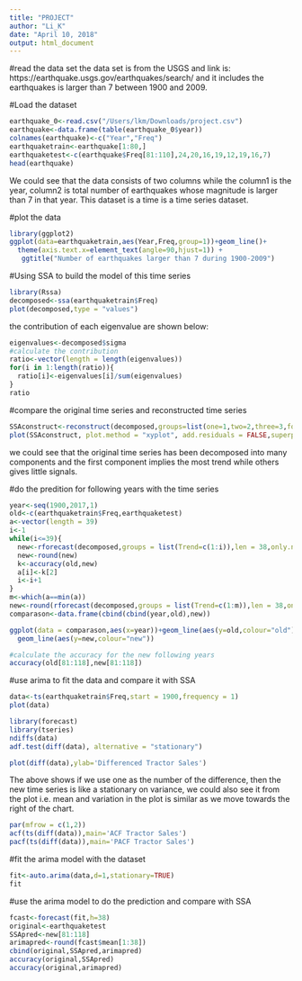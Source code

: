```yaml
---
title: "PROJECT"
author: "Li_K"
date: "April 10, 2018"
output: html_document
---
```


#read the data set
the data set is from the USGS and link is:
https://earthquake.usgs.gov/earthquakes/search/
and it includes the earthquakes is larger than 7 between 1900 and 2009.

#Load the dataset
```R
earthquake_0<-read.csv("/Users/lkm/Downloads/project.csv")
earthquake<-data.frame(table(earthquake_0$year))
colnames(earthquake)<-c("Year","Freq")
earthquaketrain<-earthquake[1:80,]
earthquaketest<-c(earthquake$Freq[81:110],24,20,16,19,12,19,16,7)
head(earthquake)
```
We could see that the data consists of two columns while the column1 is the year, column2 is total number of earthquakes whose magnitude is larger than 7 in that year. This dataset is a time is a time series dataset.  

#plot the data
```R
library(ggplot2)
ggplot(data=earthquaketrain,aes(Year,Freq,group=1))+geom_line()+
  theme(axis.text.x=element_text(angle=90,hjust=1)) +
   ggtitle("Number of earthquakes larger than 7 during 1900-2009")

```

#Using SSA to build the model of this time series
```R
library(Rssa)
decomposed<-ssa(earthquaketrain$Freq)
plot(decomposed,type = "values")
```


the contribution of each eigenvalue are shown below:
```R
eigenvalues<-decomposed$sigma
#calculate the contribution
ratio<-vector(length = length(eigenvalues))
for(i in 1:length(ratio)){
  ratio[i]<-eigenvalues[i]/sum(eigenvalues)
}
ratio
```


#compare the original time series and reconstructed time series
```R
SSAconstruct<-reconstruct(decomposed,groups=list(one=1,two=2,three=3,four=4 ,five=5,six=6,seven=7,eight=8,nine=9,ten=10))
plot(SSAconstruct, plot.method = "xyplot", add.residuals = FALSE,superpose = TRUE, auto.key = list(columns = 2))
```
we could see that the original time series has been decomposed into many components and the first component implies the most trend while others gives little signals.

#do the predition for following years with the time series
```R
year<-seq(1900,2017,1)
old<-c(earthquaketrain$Freq,earthquaketest)
a<-vector(length = 39)
i<-1
while(i<=39){
  new<-rforecast(decomposed,groups = list(Trend=c(1:i)),len = 38,only.new = FALSE)
  new<-round(new)
  k<-accuracy(old,new)
  a[i]<-k[2]
  i<-i+1
}
m<-which(a==min(a))
new<-round(rforecast(decomposed,groups = list(Trend=c(1:m)),len = 38,only.new = FALSE))
comparason<-data.frame(cbind(cbind(year,old),new))

ggplot(data = comparason,aes(x=year))+geom_line(aes(y=old,colour="old"))+
  geom_line(aes(y=new,colour="new"))
```

```R
#calculate the accuracy for the new following years
accuracy(old[81:118],new[81:118])
```

#use arima to fit the data and compare it with SSA
```R
data<-ts(earthquaketrain$Freq,start = 1900,frequency = 1)
plot(data)
```


```R
library(forecast)
library(tseries)
ndiffs(data)
adf.test(diff(data), alternative = "stationary")
```
```R
plot(diff(data),ylab='Differenced Tractor Sales')
```

The above shows if we use one as the number of the difference, then the new time series is like a stationary on variance, we could also see it from the plot i.e. mean and variation in the plot is similar as we move towards the right of the chart. 

```R
par(mfrow = c(1,2))
acf(ts(diff(data)),main='ACF Tractor Sales')
pacf(ts(diff(data)),main='PACF Tractor Sales')
```

#fit the arima model with the dataset
```R
fit<-auto.arima(data,d=1,stationary=TRUE)
fit
```

#use the arima model to do the prediction and compare with SSA
```R
fcast<-forecast(fit,h=38)
original<-earthquaketest
SSApred<-new[81:118]
arimapred<-round(fcast$mean[1:38])
cbind(original,SSApred,arimapred)
accuracy(original,SSApred)
accuracy(original,arimapred)
```

